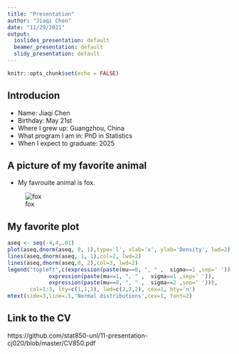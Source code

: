 ```yaml
---
title: "Presentation"
author: "Jiaqi Chen"
date: "11/29/2021"
output:
  ioslides_presentation: default
  beamer_presentation: default
  slidy_presentation: default
---
```


```r
knitr::opts_chunk$set(echo = FALSE)
```

## Introducion

- Name: Jiaqi Chen
- Birthday: May 21st
- Where I grew up: Guangzhou, China
- What program I am in: PhD in Statistics
- When I expect to graduate: 2025

## A picture of my favorite animal

- My favrouite animal is fox.

![fox](20211121.jpg)

## My favorite plot

```r
aseq <- seq(-4,4,.01)
plot(aseq,dnorm(aseq, 0, 1),type='l', xlab='x', ylab='Density', lwd=2)
lines(aseq,dnorm(aseq, 1, 1),col=2, lwd=2)
lines(aseq,dnorm(aseq,0, 2),col=3, lwd=2)
legend("topleft",c(expression(paste(mu==0, ", " ,  sigma==1 ,sep=' ')), 
             expression(paste(mu==1, ", " ,  sigma==1 ,sep=' ')), 
             expression(paste(mu==0, ", " ,  sigma==2 ,sep=' '))), 
       col=1:3, lty=c(1,1,1), lwd=c(2,2,2), cex=1, bty='n')
mtext(side=3,line=.5,'Normal distributions',cex=1, font=2)
```

## Link to the CV

https://github.com/stat850-unl/11-presentation-cj020/blob/master/CV850.pdf
